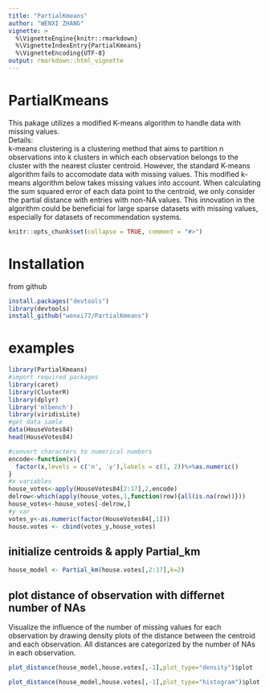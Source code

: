 ```yaml
---
title: "PartialKmeans"
author: "WENXI ZHANG"
vignette: >
  %\VignetteEngine{knitr::rmarkdown}
  %\VignetteIndexEntry{PartialKmeans}
  %\VignetteEncoding{UTF-8}
output: rmarkdown::html_vignette
---
```


# PartialKmeans  

This pakage utilizes a modified K-means algorithm to handle data with missing values.\
Details:  \
k-means clustering is a clustering method that aims to partition n observations into k clusters in which each observation belongs to the cluster with the nearest cluster centroid. However, the standard K-means algorithm fails to accomodate data with missing values. This modified k-means algorithm below takes missing values into account. When calculating the sum squared error of each data point to the centroid, we only consider the partial distance with entries with non-NA values. This innovation in the algorithm could be beneficial for large sparse datasets with missing values, especially for datasets of recommendation systems. 

``` r
knitr::opts_chunk$set(collapse = TRUE, comment = "#>")
```
# Installation

from github
```r
install.packages("devtools")
library(devtools)
install_github("wenxi77/PartialKmeans")
```

# examples

```r
library(PartialKmeans)
#import required packages
library(caret)
library(ClusterR)
library(dplyr)
library('mlbench')
library(viridisLite)
#get data samle
data(HouseVotes84)
head(HouseVotes84)

#convert characters to numerical numbers
encode<-function(x){
  factor(x,levels = c('n', 'y'),labels = c(1, 2))%>%as.numeric()
}
#x variables
house_votes<-apply(HouseVotes84[2:17],2,encode)
delrow<-which(apply(house_votes,1,function(row){all(is.na(row))}))
house_votes<-house_votes[-delrow,]
#y var
votes_y<-as.numeric(factor(HouseVotes84[,1]))
house.votes <- cbind(votes_y,house_votes)
```

## initialize centroids & apply Partial_km

```r
house_model <- Partial_km(house.votes[,2:17],k=2)


```

## plot distance of observation with differnet number of NAs

Visualize the influence of the number of missing values for each observation by drawing density plots of the distance between the centroid and each observation. All distances are categorized by the number of NAs in each observation.

```r
plot_distance(house_model,house.votes[,-1],plot_type="density")$plot
```
<!-- # <img src="man/figures/housevotes_density.png" width="1000" /> -->


```r
plot_distance(house_model,house.votes[,-1],plot_type="histogram")$plot
```
<!-- # <img src="man/figures/housevotes_histogram.png" width="1000" /> -->

